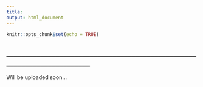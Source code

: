 ```yaml
---
title: 
output: html_document
---
```


```r
knitr::opts_chunk$set(echo = TRUE)
```

## ________________________________________________________________________

Will be uploaded soon...
